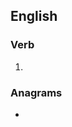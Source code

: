 ==English==

===Verb===
{{head|en|verb form}}

# {{en-past of|redargue}}

===Anagrams===
* {{anagrams|en|a=addeegrru|reguarded}}